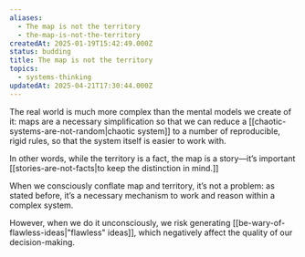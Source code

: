 ```yaml
---
aliases:
  - The map is not the territory
  - the-map-is-not-the-territory
createdAt: 2025-01-19T15:42:49.000Z
status: budding
title: The map is not the territory
topics:
  - systems-thinking
updatedAt: 2025-04-21T17:30:44.000Z
---
```

The real world is much more complex than the mental models we create of it: maps are a necessary simplification so that we can reduce a [[chaotic-systems-are-not-random|chaotic system]] to a number of reproducible, rigid rules, so that the system itself is easier to work with.

In other words, while the territory is a fact, the map is a story—it’s important [[stories-are-not-facts|to keep the distinction in mind.]]

When we consciously conflate map and territory, it’s not a problem: as stated before, it’s a necessary mechanism to work and reason within a complex system.

However, when we do it unconsciously, we risk generating [[be-wary-of-flawless-ideas|"flawless" ideas]], which negatively affect the quality of our decision-making.
